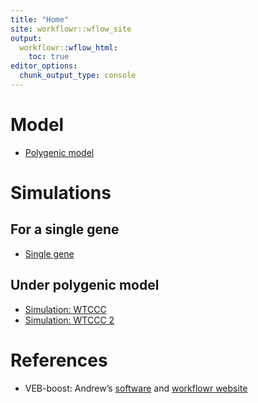 ```yaml
---
title: "Home"
site: workflowr::wflow_site
output:
  workflowr::wflow_html:
    toc: true
editor_options:
  chunk_output_type: console
---
```


# Model
  * [Polygenic model](polygenic_model.html)

# Simulations

## For a single gene
  * [Single gene](simulation-singleG.html)

## Under polygenic model
  * [Simulation: WTCCC](simulation-WTCCC.html)
  * [Simulation: WTCCC 2](simulation-WTCCC2.html)
  
# References
  * VEB-boost: Andrew's [software](https://github.com/andrewg3311/VEB.Boost) and [workflowr website](https://andrewg3311.github.io/VEB-Boost-workflowR/VEB_Boost_Derivation.html)

